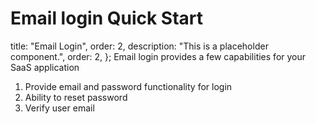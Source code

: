 # Email login Quick Start

  title: "Email Login",
  order: 2,
  description: "This is a placeholder component.",
  order: 2,
};
Email login provides a few capabilities for your SaaS application

1. Provide email and password functionality for login
2. Ability to reset password
3. Verify user email